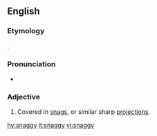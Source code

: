 ==English==

===Etymology===
{{suffix|snag|y}}.

===Pronunciation===
* {{IPA|/snæɡi/}}

===Adjective===
{{en-adj|er}}

# Covered in [[snag]]s, or similar sharp [[projection]]s.

[[hy:snaggy]]
[[it:snaggy]]
[[vi:snaggy]]